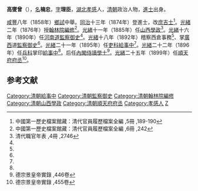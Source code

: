 '''高燮曾'''（{{bd|1839年||？|catIdx=G高}}），[[名|名]]'''楠忠'''，[[表字|字]]'''理臣'''，[[湖北|湖北]][[孝感|孝感]]人，[[清朝|清朝]]政治人物，[[進士|進士]]出身。

[[咸豐|咸豐]]八年（1858年）[[鄉試|鄉試]]中舉。[[同治|同治]]十三年（1874年）登進士，改[[庶吉士|庶吉士]]<ref>中國第一歷史檔案館藏：清代官員履歷檔案全編 ,5冊 ,189-190</ref>。[[光緒|光緒]]二年（1876年）授[[翰林院編修|翰林院編修]]<ref name="#1">中國第一歷史檔案館藏：清代官員履歷檔案全編 ,6冊 ,242</ref>。[[光緒|光緒]]十一年（1885年）任[[山西|山西]][[學政|學政]]<ref>清代職官年表 ,4冊 ,2746</ref>。[[光緒|光緒]]十六年（1890年）任[[河南道|河南道]][[監察御史|監察御史]]<ref name="#1"/>。[[光緒|光緒]]十八年（1892年）稽察西倉事務<ref name="#1"/>、掌[[廣西|廣西]]道[[監察御史|監察御史]]<ref name="#1"/>。[[光緒|光緒]]二十一年（1895年）任[[吏科|吏科]][[給事中|給事中]]<ref name="#1"/>。[[光緒|光緒]]二十二年（1896年）任[[兵科|兵科]]掌印[[給事中|給事中]]<ref name="#1"/>。后任[[內閣侍讀學士|內閣侍讀學士]]<ref>德宗景皇帝實錄 ,446卷</ref>。[[光緒|光緒]]二十五年（1899年）任[[順天府|順天府]][[府丞|府丞]]<ref>德宗景皇帝實錄 ,455卷</ref>。

==参考文献==
{{reflist|2}}
{{清朝人物小作品}}
{{同治十三年甲戌科殿試金榜}}
{{DEFAULTSORT:Gao高}}

[[Category:清朝給事中|Category:清朝給事中]]
[[Category:清朝監察御史|Category:清朝監察御史]]
[[Category:清朝翰林院編修|Category:清朝翰林院編修]]
[[Category:清朝山西學政|Category:清朝山西學政]]
[[Category:清朝順天府府丞|Category:清朝順天府府丞]]
[[Category:孝感人|Category:孝感人]]
[[Category:高姓|Z]]